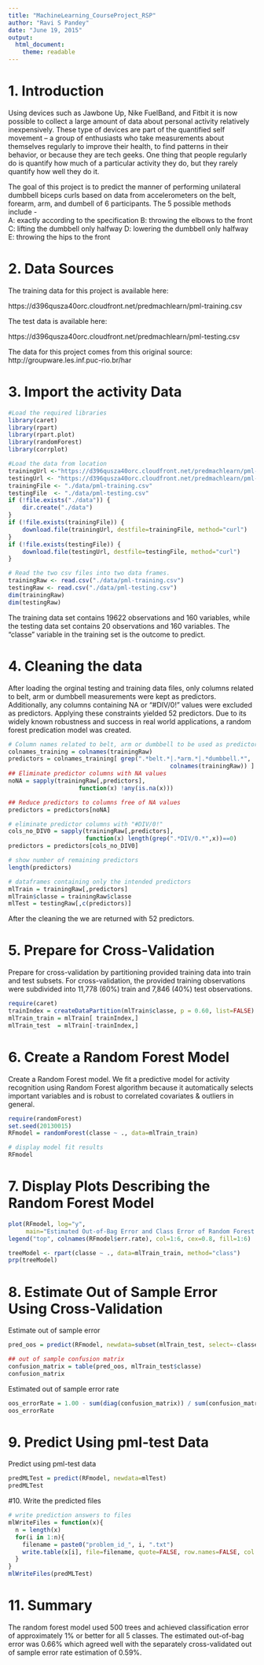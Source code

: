 ```yaml
---
title: "MachineLearning_CourseProject_RSP"
author: "Ravi S Pandey"
date: "June 19, 2015"
output:
  html_document:
    theme: readable
---
```


# 1. Introduction

Using devices such as Jawbone Up, Nike FuelBand, and Fitbit it is now possible to collect a large amount of data about personal activity relatively inexpensively. These type of devices are part of the quantified self movement – a group of enthusiasts who take measurements about themselves regularly to improve their health, to find patterns in their behavior, or because they are tech geeks. One thing that people regularly do is quantify how much of a particular activity they do, but they rarely quantify how well they do it.

The goal of this project is to predict the manner of performing unilateral dumbbell biceps curls based on data from accelerometers on the belt, forearm, arm, and dumbell of 6 participants. The 5 possible methods include -    
A: exactly according to the specification
B: throwing the elbows to the front
C: lifting the dumbbell only halfway
D: lowering the dumbbell only halfway
E: throwing the hips to the front

# 2. Data Sources
The training data for this project is available here:
    
https://d396qusza40orc.cloudfront.net/predmachlearn/pml-training.csv

The test data is available here:
    
https://d396qusza40orc.cloudfront.net/predmachlearn/pml-testing.csv

The data for this project comes from this original source: http://groupware.les.inf.puc-rio.br/har

# 3. Import the activity Data

```r
#Load the required libraries
library(caret)
library(rpart)
library(rpart.plot)
library(randomForest)
library(corrplot)

#Load the data from location
trainingUrl <-"https://d396qusza40orc.cloudfront.net/predmachlearn/pml-training.csv"
testingUrl <- "https://d396qusza40orc.cloudfront.net/predmachlearn/pml-testing.csv"
trainingFile <- "./data/pml-training.csv"
testingFile  <- "./data/pml-testing.csv"
if (!file.exists("./data")) {
    dir.create("./data")
}
if (!file.exists(trainingFile)) {
    download.file(trainingUrl, destfile=trainingFile, method="curl")
}
if (!file.exists(testingFile)) {
    download.file(testingUrl, destfile=testingFile, method="curl")
}

# Read the two csv files into two data frames.
trainingRaw <- read.csv("./data/pml-training.csv")
testingRaw <- read.csv("./data/pml-testing.csv")
dim(trainingRaw)
dim(testingRaw)
```
The training data set contains 19622 observations and 160 variables, while the testing data set contains 20 observations and 160 variables. The "classe" variable in the training set is the outcome to predict.

# 4. Cleaning the data
After loading the orginal testing and training data files, only columns related to belt, arm or dumbbell measurements were kept as predictors. Additionally, any columns containing NA or "#DIV/0!" values were excluded as predictors. Applying these constraints yielded 52 predictors.  Due to its widely known robustness and success in real world applications, a random forest predication model was created.

```r
# Column names related to belt, arm or dumbbell to be used as predictors
colnames_training = colnames(trainingRaw)
predictors = colnames_training[ grep(".*belt.*|.*arm.*|.*dumbbell.*",
                                              colnames(trainingRaw)) ]
## Eliminate predictor columns with NA values
noNA = sapply(trainingRaw[,predictors],
                    function(x) !any(is.na(x)))

## Reduce predictors to columns free of NA values
predictors = predictors[noNA]

# eliminate predictor columns with "#DIV/0!"
cols_no_DIV0 = sapply(trainingRaw[,predictors],
                      function(x) length(grep(".*DIV/0.*",x))==0)
predictors = predictors[cols_no_DIV0]

# show number of remaining predictors
length(predictors)

# dataframes containing only the intended predictors
mlTrain = trainingRaw[,predictors]
mlTrain$classe = trainingRaw$classe
mlTest = testingRaw[,c(predictors)]
```
After the cleaning the we are returned with 52 predictors.

# 5. Prepare for Cross-Validation

Prepare for cross-validation by partitioning provided training data into train and test subsets. For cross-validation, the provided training observations were subdivided into 11,778 (60%) train and 7,846 (40%) test observations.
```r
require(caret)
trainIndex = createDataPartition(mlTrain$classe, p = 0.60, list=FALSE)
mlTrain_train = mlTrain[ trainIndex,]
mlTrain_test  = mlTrain[-trainIndex,]
```

# 6. Create a Random Forest Model

Create a Random Forest model. We fit a predictive model for activity recognition using Random Forest algorithm because it automatically selects important variables and is robust to correlated covariates & outliers in general. 
```r
require(randomForest)
set.seed(20130015)
RFmodel = randomForest(classe ~ ., data=mlTrain_train)
```

```r
# display model fit results
RFmodel
```

# 7. Display Plots Describing the Random Forest Model

```r
plot(RFmodel, log="y",
     main="Estimated Out-of-Bag Error and Class Error of Random Forest Model")
legend("top", colnames(RFmodel$err.rate), col=1:6, cex=0.8, fill=1:6)
```

```r
treeModel <- rpart(classe ~ ., data=mlTrain_train, method="class")
prp(treeModel)
```

# 8. Estimate Out of Sample Error Using Cross-Validation
Estimate out of sample error
```r
pred_oos = predict(RFmodel, newdata=subset(mlTrain_test, select=-classe))

## out of sample confusion matrix
confusion_matrix = table(pred_oos, mlTrain_test$classe)
confusion_matrix
```

Estimated out of sample error rate
```r
oos_errorRate = 1.00 - sum(diag(confusion_matrix)) / sum(confusion_matrix)
oos_errorRate
```

# 9. Predict Using pml-test Data

Predict using pml-test data
```r
predMLTest = predict(RFmodel, newdata=mlTest)
predMLTest
```

#10. Write the predicted files
```r
# write prediction answers to files
mlWriteFiles = function(x){
  n = length(x)
  for(i in 1:n){
    filename = paste0("problem_id_", i, ".txt")
    write.table(x[i], file=filename, quote=FALSE, row.names=FALSE, col.names=FALSE)
  }
}
mlWriteFiles(predMLTest)
```

# 11. Summary

The random forest model used 500 trees and achieved classification error of approximately 1% or better for all 5 classes. The estimated out-of-bag error was 0.66% which agreed well with the separately cross-validated out of sample error rate estimation of 0.59%. 